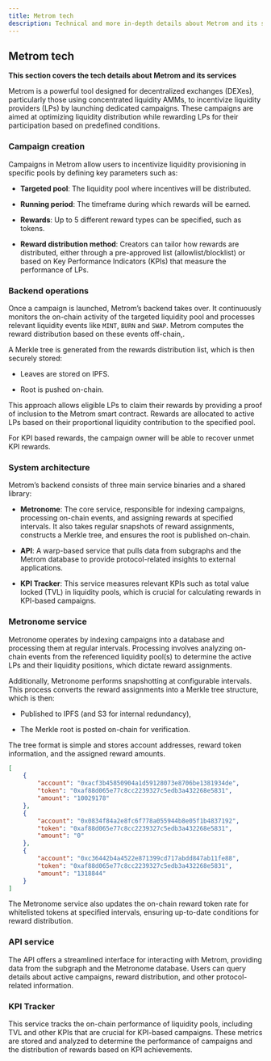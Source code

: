 ```yaml
---
title: Metrom tech
description: Technical and more in-depth details about Metrom and its services.
---
```


## Metrom tech

**This section covers the tech details about Metrom and its services**

Metrom is a powerful tool designed for decentralized exchanges (DEXes),
particularly those using concentrated liquidity AMMs, to incentivize liquidity
providers (LPs) by launching dedicated campaigns. These campaigns are aimed at
optimizing liquidity distribution while rewarding LPs for their participation
based on predefined conditions.

### Campaign creation

Campaigns in Metrom allow users to incentivize liquidity provisioning in
specific pools by defining key parameters such as:

- **Targeted pool**: The liquidity pool where incentives will be distributed.

- **Running period**: The timeframe during which rewards will be earned.

- **Rewards**: Up to 5 different reward types can be specified, such as tokens.

- **Reward distribution method**: Creators can tailor how rewards are
  distributed, either through a pre-approved list (allowlist/blocklist) or based
  on Key Performance Indicators (KPIs) that measure the performance of LPs.

### Backend operations

Once a campaign is launched, Metrom’s backend takes over. It continuously
monitors the on-chain activity of the targeted liquidity pool and processes
relevant liquidity events like `MINT`, `BURN` and `SWAP`. Metrom computes the
reward distribution based on these events off-chain,.

A Merkle tree is generated from the rewards distribution list, which is then
securely stored:

- Leaves are stored on IPFS.

- Root is pushed on-chain.

This approach allows eligible LPs to claim their rewards by providing a proof of
inclusion to the Metrom smart contract. Rewards are allocated to active LPs
based on their proportional liquidity contribution to the specified pool.

For KPI based rewards, the campaign owner will be able to recover unmet KPI
rewards.

### System architecture

Metrom’s backend consists of three main service binaries and a shared library:

- **Metronome**: The core service, responsible for indexing campaigns,
  processing on-chain events, and assigning rewards at specified intervals. It
  also takes regular snapshots of reward assignments, constructs a Merkle tree,
  and ensures the root is published on-chain.

- **API**: A warp-based service that pulls data from subgraphs and the Metrom
  database to provide protocol-related insights to external applications.

- **KPI Tracker**: This service measures relevant KPIs such as total value
  locked (TVL) in liquidity pools, which is crucial for calculating rewards in
  KPI-based campaigns.

### Metronome service

Metronome operates by indexing campaigns into a database and processing them at
regular intervals. Processing involves analyzing on-chain events from the
referenced liquidity pool(s) to determine the active LPs and their liquidity
positions, which dictate reward assignments.

Additionally, Metronome performs snapshotting at configurable intervals. This
process converts the reward assignments into a Merkle tree structure, which is
then:

- Published to IPFS (and S3 for internal redundancy),

- The Merkle root is posted on-chain for verification.

The tree format is simple and stores account addresses, reward token
information, and the assigned reward amounts.

```json
[
    {
        "account": "0xacf3b45850904a1d59128073e8706be1381934de",
        "token": "0xaf88d065e77c8cc2239327c5edb3a432268e5831",
        "amount": "10029178"
    },
    {
        "account": "0x0834f84a2e8fc6f778a055944b8e05f1b4837192",
        "token": "0xaf88d065e77c8cc2239327c5edb3a432268e5831",
        "amount": "0"
    },
    {
        "account": "0xc36442b4a4522e871399cd717abdd847ab11fe88",
        "token": "0xaf88d065e77c8cc2239327c5edb3a432268e5831",
        "amount": "1318844"
    }
]
```

The Metronome service also updates the on-chain reward token rate for
whitelisted tokens at specified intervals, ensuring up-to-date conditions for
reward distribution.

### API service

The API offers a streamlined interface for interacting with Metrom, providing
data from the subgraph and the Metronome database. Users can query details about
active campaigns, reward distribution, and other protocol-related information.

### KPI Tracker

This service tracks the on-chain performance of liquidity pools, including TVL
and other KPIs that are crucial for KPI-based campaigns. These metrics are
stored and analyzed to determine the performance of campaigns and the
distribution of rewards based on KPI achievements.
